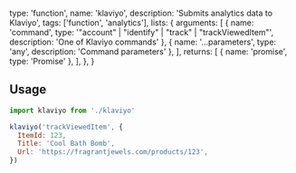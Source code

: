   type: 'function',
  name: 'klaviyo',
  description: 'Submits analytics data to Klaviyo',
  tags: ['function', 'analytics'],
  lists: {
    arguments: [
      { name: 'command', type: '"account" | "identify" | "track" | "trackViewedItem"', description: 'One of Klaviyo commands' },
      { name: '...parameters', type: 'any', description: 'Command parameters' },
    ],
    returns: [
      { name: 'promise', type: 'Promise<void>' },
    ],
  },
}

## Usage

```js
import klaviyo from './klaviyo'

klaviyo('trackViewedItem', {
  ItemId: 123,
  Title: 'Cool Bath Bomb',
  Url: 'https://fragrantjewels.com/products/123',
})
```
